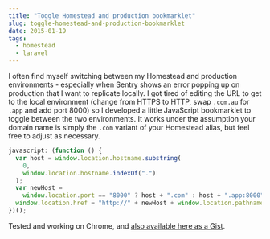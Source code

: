 ```yaml
---
title: "Toggle Homestead and production bookmarklet"
slug: toggle-homestead-and-production-bookmarklet
date: 2015-01-19
tags:
  - homestead
  - laravel
---
```


I often find myself switching between my Homestead and production environments - especially when Sentry shows an error popping up on production that I want to replicate locally. I got tired of editing the URL to get to the local environment (change from HTTPS to HTTP, swap `.com.au` for `.app` and add port 8000) so I developed a little JavaScript bookmarklet to toggle between the two environments. It works under the assumption your domain name is simply the `.com` variant of your Homestead alias, but feel free to adjust as necessary.

```javascript
javascript: (function () {
  var host = window.location.hostname.substring(
    0,
    window.location.hostname.indexOf(".")
  );
  var newHost =
    window.location.port == "8000" ? host + ".com" : host + ".app:8000";
  window.location.href = "http://" + newHost + window.location.pathname;
})();
```

Tested and working on Chrome, and [also available here as a Gist](https://gist.github.com/dwightwatson/d6861a4457999b32ce74).
